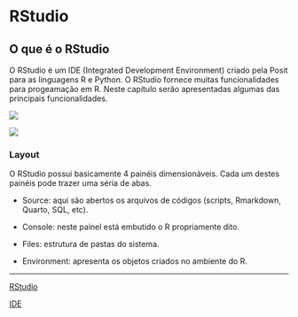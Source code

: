 # RStudio

## O que é o RStudio

O RStudio é um IDE (Integrated Development Environment) criado pela Posit para as linguagens R e Python. O RStudio fornece muitas funcionalidades para progeamação em R. Neste capítulo serão apresentadas algumas das principais funcionalidades.

![](images/rstudio/img1.PNG){fig-align="center"}

![](images/rstudio/img2.PNG){fig-align="center"}

### Layout

O RStudio possui basicamente 4 painéis dimensionáveis. Cada um destes painéis pode trazer uma séria de abas.

-   Source: aqui são abertos os arquivos de códigos (scripts, Rmarkdown, Quarto, SQL, etc).

-   Console: neste painel está embutido o R propriamente dito.

-   Files: estrutura de pastas do sistema.

-   Environment: apresenta os objetos criados no ambiente do R.

------------------------------------------------------------------------

[RStudio](https://posit.co/products/open-source/rstudio/)

[IDE](https://en.wikipedia.org/wiki/Integrated_development_environment)
